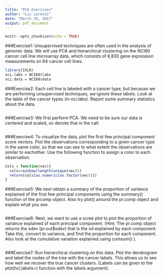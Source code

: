 ```yaml
---
title: "PCA Exercises"
author: "Liz Lorenzi"
date: "March 29, 2017"
output: pdf_document
---
```


```r
knitr::opts_chunk$set(echo = TRUE)
```



###Exercise1:
Unsupervised techniques are often used in the analysis of genomic data. We will use PCA and hierarchical clustering on the NCI60 cancer cell line microarray data, which consists of 6,830 gene expression measurements on 64 cancer cell lines.

```r
library(ISLR)
nci.labs = NCI60$labs
nci.data = NCI60$data
```

###Exercise2:
Each cell line is labeled with a cancer type, but because we are performing unsupervised techniques, we ignore these labels. Look at the table of the cancer types (in nci.labs). Report some summary statistics about the data. 
```r

```

###Exercise3:
We first perform PCA. We need to be sure our data is centered and scaled, so denote that in the call.

```r


```


###Exercise4:
To visualize the data, plot the first few principal component score vectors. Plot the observations corresponding to a given cancer type in the same color, so that we can see to what extent the observations are similar to eachother. Use the following function to assign a color to each observation.

```r
Cols = function(vec){
  cols=rainbow(length(unique(vec)))
  return(cols[as.numeric(as.factor(vec))])
}
```


###Exercise5:
We next obtain a summary of the proportion of variance explained of the first few principal components using the summary() function of the prcomp object. Also try plot() around the pr.comp object and explain what you see.

```r


```



###Exercise6:
Next, we want to use a scree plot to plot the proportion of variance explained of each principal component.   (Hint: The pr.comp object returns the sdev (pr.out$sdev) that is the sd explained by each component. Take this, convert to variance, and find the proportion for each component. Also look at the cumulative variation explained using cumsum() ).
```r

```

###Exercise7:
Run hierarchical clustering on this data. Plot the dendrogram and label the nodes of the tree with the cancer labels. This allows us to see how well we recover the true cancer clusters. (Labels can be given to the plot(hcl,labels=) function with the labels argument).  

```r

```
